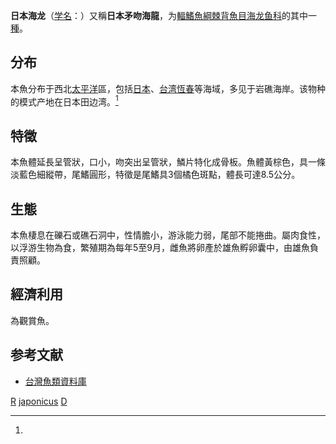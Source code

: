 {{Speciesbox
| genus = Doryrhamphus
| species = japonicus
| image = NokogiriYJ4dot.jpg
| status = NE
| status_system = IUCN3.1
| authority = Araga et Yoshino, 1975<ref name='id6970'>{{cite web| url =http://www.bioinfo.cn/db05/BjdwSpecies.php?action=view&id=6970| title =日本海龙| work =中国动物物种编目数据库| publisher =中国科学院微生物研究所| author =中国科学院动物研究所| accessdate =2009-04-11| deadurl =yes| archiveurl =https://web.archive.org/web/20160305032436/http://www.bioinfo.cn/db05/BjdwSpecies.php?action=view&id=6970| archivedate =2016-03-05}}</ref>
| synonyms = *''Doryrhamphus melanopleura japonica''<br /><small>Araga & Yoshino, 1975</small>
}}

'''日本海龙'''（[[学名|学名]]：{{lang|la|''Doryrhamphus japonicus''}}）又稱'''日本矛吻海龍'''，为[[輻鰭魚綱|輻鰭魚綱]][[棘背魚目|棘背魚目]][[海龙鱼科|海龙鱼科]]的其中一[[種|種]]。

==分布==
本魚分布于西北[[太平洋|太平洋]]區，包括[[日本|日本]]、[[台湾|台湾]][[恆春鎮|恆春]]等海域，多见于岩礁海岸。该物种的模式产地在日本田边湾。<ref name='id6970'/>

==特徵==
本魚體延長呈管狀，口小，吻突出呈管狀，鱗片特化成骨板。魚體黃棕色，具一條淡藍色細縱帶，尾鰭圓形，特徵是尾鰭具3個橘色斑點，體長可達8.5公分。

==生態==
本魚棲息在礫石或礁石洞中，性情膽小，游泳能力弱，尾部不能捲曲。屬肉食性，以浮游生物為食，繁殖期為每年5至9月，雌魚將卵產於雄魚孵卵囊中，由雄魚負責照顧。

==經濟利用==
為觀賞魚。

== 参考文献 ==
{{reflist}}
*[http://fishdb.sinica.edu.tw/ 台灣魚類資料庫] {{Wayback|url=http://fishdb.sinica.edu.tw/ |date=20160304193340 }}

{{Taxonbar|from=Q1627317}}

[[Category:觀賞魚|R]]
[[Category:矛吻海龙属|japonicus]]
[[Category:1975年描述的魚類|D]]